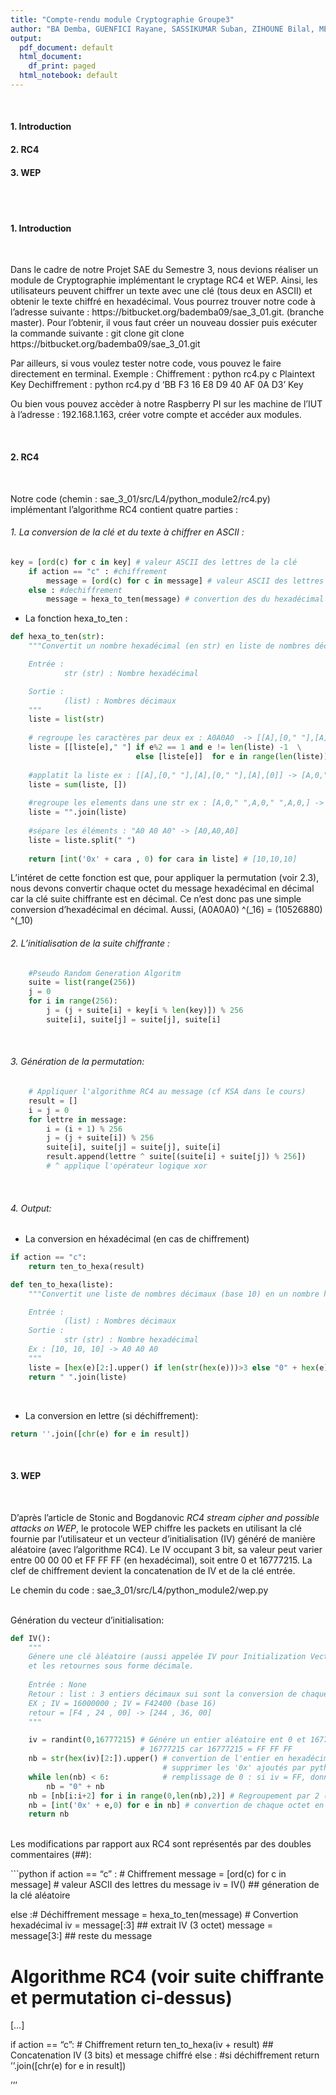 ```yaml
---
title: "Compte-rendu module Cryptographie Groupe3"
author: "BA Demba, GUENFICI Rayane, SASSIKUMAR Suban, ZIHOUNE Bilal, MENDES Fredy"
output:
  pdf_document: default
  html_document:
    df_print: paged
  html_notebook: default
---
```


<br>

#### 1. Introduction
#### 2. RC4
#### 3. WEP

<br>
<br>

#### 1. Introduction


<br>

Dans le cadre de notre Projet SAE du Semestre 3, nous devions réaliser un module de Cryptographie implémentant le cryptage RC4 et WEP. Ainsi, les utilisateurs peuvent chiffrer un texte avec une clé (tous deux en ASCII) et obtenir le texte chiffré en hexadécimal.
Vous pourrez trouver notre code à l'adresse suivante : https://bitbucket.org/bademba09/sae_3_01.git. (branche master).
Pour l'obtenir, il vous faut créer un nouveau dossier puis exécuter la commande suivante :
git clone git clone https://bitbucket.org/bademba09/sae_3_01.git

Par ailleurs, si vous voulez tester notre code, vous pouvez le faire directement en terminal.
Exemple :  Chiffrement : python rc4.py c Plaintext Key
          Dechiffrement : python rc4.py d 'BB F3 16 E8 D9 40 AF 0A D3' Key
          
Ou bien vous pouvez accèder à notre Raspberry PI sur les machine de l'IUT à l'adresse : 192.168.1.163, créer votre compte et accéder aux modules.


<br>

#### 2. RC4

<br>



Notre code (chemin : sae_3_01/src/L4/python_module2/rc4.py) implémentant l’algorithme RC4 contient quatre parties :

###### 1. La conversion de la clé et du texte à chiffrer en ASCII :
```python
key = [ord(c) for c in key] # valeur ASCII des lettres de la clé
    if action == "c" : #chiffrement
        message = [ord(c) for c in message] # valeur ASCII des lettres du message
    else : #dechiffrement
        message = hexa_to_ten(message) # convertion des du hexadécimal en décimaux (voir hexa_to_ten())

```

 - La fonction hexa_to_ten : 
 
```python
def hexa_to_ten(str):
    """Convertit un nombre hexadécimal (en str) en liste de nombres décimaux (base 10)

    Entrée : 
            str (str) : Nombre hexadécimal

    Sortie :
            (list) : Nombres décimaux 
    """
    liste = list(str)
    
    # regroupe les caractères par deux ex : A0A0A0  -> [[A],[0," "],[A],[0," "],[A],[0]]
    liste = [[liste[e]," "] if e%2 == 1 and e != len(liste) -1  \
                            else [liste[e]]  for e in range(len(liste))]
                            
    #applatit la liste ex : [[A],[0," "],[A],[0," "],[A],[0]] -> [A,0," ",A,0," ",A,0,]
    liste = sum(liste, [])
    
    #regroupe les elements dans une str ex : [A,0," ",A,0," ",A,0,] -> "A0 A0 A0"
    liste = "".join(liste)
    
    #sépare les éléments : "A0 A0 A0" -> [A0,A0,A0]
    liste = liste.split(" ")
    
    return [int('0x' + cara , 0) for cara in liste] # [10,10,10]

```

L'intéret de cette fonction est que, pour appliquer la permutation (voir 2.3), nous devons convertir chaque octet du message hexadécimal en décimal car la clé suite chiffrante est en décimal.
Ce n'est donc pas une simple conversion d'hexadécimal en décimal.
Aussi, (A0A0A0) ^(_16) =  (10526880) ^(_10)
<br>

###### 2. L’initialisation de la suite chiffrante :
 
```python
    #Pseudo Random Generation Algoritm
    suite = list(range(256))
    j = 0
    for i in range(256):
        j = (j + suite[i] + key[i % len(key)]) % 256
        suite[i], suite[j] = suite[j], suite[i]
```
<br>

###### 3. Génération de la permutation:
 
```python
    # Appliquer l'algorithme RC4 au message (cf KSA dans le cours)
    result = []
    i = j = 0
    for lettre in message:
        i = (i + 1) % 256
        j = (j + suite[i]) % 256
        suite[i], suite[j] = suite[j], suite[i]
        result.append(lettre ^ suite[(suite[i] + suite[j]) % 256]) 
        # ^ applique l'opérateur logique xor 
```
<br>

###### 4. Output:

 - La conversion en héxadécimal (en cas de chiffrement)
 
```python
if action == "c":
    return ten_to_hexa(result)
```

```python

def ten_to_hexa(liste):
    """Convertit une liste de nombres décimaux (base 10) en un nombre hexadécimal

    Entrée : 
            (list) : Nombres décimaux 
    Sortie :
            str (str) : Nombre hexadécimal
    Ex : [10, 10, 10] -> A0 A0 A0
    """    
    liste = [hex(e)[2:].upper() if len(str(hex(e)))>3 else "0" + hex(e)[2:].upper() for e in liste]
    return " ".join(liste)
```
<br>

 - La conversion en lettre (si déchiffrement):
 
```python
return ''.join([chr(e) for e in result])
```
<br>

 
#### 3. WEP

<br>

D'après l’article de Stonic and Bogdanovic *RC4 stream cipher and possible attacks on WEP*, le protocole WEP chiffre les packets en utilisant la clé fournie par l'utilisateur et un vecteur d'initialisation (IV) généré de manière aléatoire (avec l'algorithme RC4). 
Le IV occupant 3 bit, sa valeur peut varier entre 00 00 00 et FF FF FF (en hexadécimal), soit entre 0 et 16777215. 
La clef de chiffrement devient la concatenation de IV et de la clé entrée.

Le chemin du code : sae_3_01/src/L4/python_module2/wep.py

<br>
Génération du vecteur d'initialisation:

```python
def IV():
    """
    Génere une clé àléatoire (aussi appelée IV pour Initialization Vector) de 3 octets (24 bits)
    et les retournes sous forme décimale.
    
    Entrée : None
    Retour : list : 3 entiers décimaux sui sont la conversion de chaque octet
    EX ; IV = 16000000 ; IV = F42400 (base 16)
    retour = [F4 , 24 , 00] -> [244 , 36, 00]
    """

    iv = randint(0,16777215) # Génére un entier aléatoire ent 0 et 16777215 
                             # 16777215 car 16777215 = FF FF FF
    nb = str(hex(iv)[2:]).upper() # convertion de l'entier en hexadécimal puis en string pour 
                                  # supprimer les '0x' ajoutés par python
    while len(nb) < 6:            # remplissage de 0 : si iv = FF, donne 0000FF
        nb = "0" + nb
    nb = [nb[i:i+2] for i in range(0,len(nb),2)] # Regroupement par 2 (par octet)
    nb = [int('0x' + e,0) for e in nb] # convertion de chaque octet en décimal
    return nb
```

<br>
Les modifications par rapport aux RC4 sont représentés par des doubles commentaires (##):
<br>


```python
 if action == "c" : # Chiffrement
        message = [ord(c) for c in message] # valeur ASCII des lettres du message
        iv = IV() ## géneration de la clé aléatoire

 else :# Déchiffrement
        message = hexa_to_ten(message) # Convertion hexadécimal
        iv = message[:3] ## extrait IV (3 octet)
        message = message[3:] ## reste du message

# Algorithme RC4 (voir suite chiffrante et permutation ci-dessus)
[...]

 if action == "c": # Chiffrement
        return ten_to_hexa(iv + result) ## Concatenation IV (3 bits) et message chiffré
 else : #si déchiffrement
        return ''.join([chr(e) for e in result])
        
'''





 
 